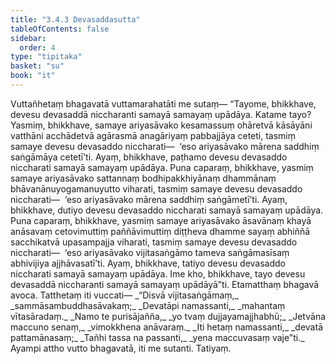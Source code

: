 ```yaml
---
title: "3.4.3 Devasaddasutta"
tableOfContents: false
sidebar:
  order: 4
type: "tipitaka"
basket: "su"
book: "it"
---
```



<DynamicBreadcrumb />

<Division number="82" book="it">

<Paragraph number="553" book="it">
Vuttañhetaṃ bhagavatā vuttamarahatāti me sutaṃ—
</Paragraph>

<Paragraph number="554" book="it">
“Tayome, bhikkhave, devesu devasaddā niccharanti samayā samayaṃ upādāya. Katame tayo? Yasmiṃ, bhikkhave, samaye ariyasāvako kesamassuṃ ohāretvā kāsāyāni vatthāni acchādetvā agārasmā anagāriyaṃ pabbajjāya ceteti, tasmiṃ samaye devesu devasaddo niccharati—  ‘eso ariyasāvako mārena saddhiṃ saṅgāmāya cetetī’ti. Ayaṃ, bhikkhave, paṭhamo devesu devasaddo niccharati samayā samayaṃ upādāya.
</Paragraph>

<Paragraph number="555" book="it">
Puna caparaṃ, bhikkhave, yasmiṃ samaye ariyasāvako sattannaṃ bodhipakkhiyānaṃ dhammānaṃ bhāvanānuyogamanuyutto viharati, tasmiṃ samaye devesu devasaddo niccharati—  ‘eso ariyasāvako mārena saddhiṃ saṅgāmetī’ti. Ayaṃ, bhikkhave, dutiyo devesu devasaddo niccharati samayā samayaṃ upādāya.
</Paragraph>

<Paragraph number="556" book="it">
Puna caparaṃ, bhikkhave, yasmiṃ samaye ariyasāvako āsavānaṃ khayā anāsavaṃ cetovimuttiṃ paññāvimuttiṃ diṭṭheva dhamme sayaṃ abhiññā sacchikatvā upasampajja viharati, tasmiṃ samaye devesu devasaddo niccharati—  ‘eso ariyasāvako vijitasaṅgāmo tameva saṅgāmasīsaṃ abhivijiya ajjhāvasatī’ti. Ayaṃ, bhikkhave, tatiyo devesu devasaddo niccharati samayā samayaṃ upādāya. Ime kho, bhikkhave, tayo devesu devasaddā niccharanti samayā samayaṃ upādāyā”ti. Etamatthaṃ bhagavā avoca. Tatthetaṃ iti vuccati—
</Paragraph>

<Paragraph number="557" type="verses" book="it">
_“Disvā vijitasaṅgāmaṃ,_  
_sammāsambuddhasāvakaṃ;_  
_Devatāpi namassanti,_  
_mahantaṃ vītasāradaṃ._  

</Paragraph>

<Paragraph number="558" type="verses" book="it">
_Namo te purisājañña,_  
_yo tvaṃ dujjayamajjhabhū;_  
_Jetvāna maccuno senaṃ,_  
_vimokkhena anāvaraṃ._  

</Paragraph>

<Paragraph number="559" type="verses" book="it">
_Iti hetaṃ namassanti,_  
_devatā pattamānasaṃ;_  
_Tañhi tassa na passanti,_  
_yena maccuvasaṃ vaje”ti._  

</Paragraph>

<Paragraph number="560" book="it">
Ayampi attho vutto bhagavatā, iti me sutanti.

</Paragraph>
</Division>

<Paragraph number="561" type="center" book="it">
Tatiyaṃ.
</Paragraph>